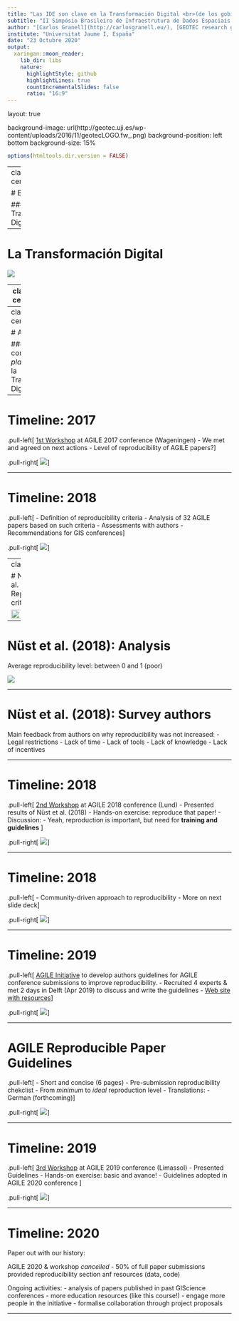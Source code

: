 ```yaml
---
title: "Las IDE son clave en la Transformación Digital <br>(de los gobiernos)"
subtitle: "II Simpósio Brasileiro de Infraestrutura de Dados Espaciais <br><small>[SBIDE'20](https://inde.gov.br/simposio-12-anos/sbide-home.html)</small>"
author: "[Carlos Granell](http://carlosgranell.eu/), [GEOTEC research group](http://geotec.uji.es/)"
institute: "Universitat Jaume I, España"
date: "23 Octubre 2020"
output:
  xaringan::moon_reader:
    lib_dir: libs
    nature:
      highlightStyle: github
      highlightLines: true
      countIncrementalSlides: false
      ratio: "16:9"
---
```


layout: true

background-image: url(http://geotec.uji.es/wp-content/uploads/2016/11/geotecLOGO.fw_.png)
background-position: left bottom
background-size: 15%


```r
options(htmltools.dir.version = FALSE)
```

---
class: inverse, center, middle

# EL DESAFIO

### La Transformacion Digital 

---

# La Transformación Digital


![](figs/AGILE01.png)






---
class: inverse, center, middle

# LA OPORTUNIDAD

### Las IDE







---
class: inverse, center, middle

# ACCIONES 

### Las IDE como _plataformas_ de la Transformación Digital


---

# Timeline: 2017

.pull-left[
[1st Workshop](https://o2r.info/reproducible-agile/2017) at AGILE 2017 conference (Wageningen)
- We met and agreed on next actions
- Level of reproducibility of AGILE papers?
]

.pull-right[
![](figs/AGILE02.png)
]

---

# Timeline: 2018

.pull-left[
- Definition of reproducibility criteria
- Analysis of 32 AGILE papers based on such criteria
- Assessments with authors
- Recommendations for GIS conferences
]

.pull-right[
![](figs/AGILE03.png)
]

---
class: center

# Nüst et al. (2018): Reproducibility criteria

<img src="figs/AGILE04.png" width="65%"/>

---

# Nüst et al. (2018): Analysis

Average reproducibility level: between 0 and 1 (poor)

![](figs/AGILE05.png)

---

# Nüst et al. (2018): Survey authors

Main feedback from authors on why reproducibility was not increased:
- Legal restrictions
- Lack of time
- Lack of tools
- Lack of knowledge
- Lack of incentives


---

# Timeline: 2018

.pull-left[
[2nd Workshop](https://o2r.info/reproducible-agile/2018/) at AGILE 2018 conference (Lund)
- Presented results of Nüst et al. (2018)
- Hands-on exercise: reproduce that paper!
- Discussion:
  - Yeah, reproduction is important, but need for __training and guidelines__ 
]

.pull-right[
![](figs/AGILE06.png)
]

---

# Timeline: 2018

.pull-left[
- Community-driven approach to reproducibility 
- More on next slide deck
]

.pull-right[
![](figs/AGILE07.png)
]

---

# Timeline: 2019

.pull-left[
[AGILE Initiative](https://o2r.info/reproducible-agile/initiative/) to develop authors guidelines for AGILE conference submissions to improve reproducibility.
- Recruited 4 experts & met 2 days in Delft (Apr 2019) to discuss and write the guidelines
- [Web site with resources](https://osf.io/phmce/)
]

.pull-right[
![](figs/AGILE08.jpg)
]


---

# AGILE Reproducible Paper Guidelines

.pull-left[
- Short and concise (6 pages)
- Pre-submission reproducibility chekclist
- From _minimum_ to _ideal_ reproduction level
- Translations: 
  - German (forthcoming)
]

.pull-right[
![](figs/AGILE09.png)
]


---

# Timeline: 2019

.pull-left[
[3rd Workshop](https://o2r.info/reproducible-agile/2019/) at AGILE 2019 conference (Limassol)
- Presented Guidelines
- Hands-on exercise: basic and avance!
- Guidelines adopted in AGILE 2020 conference 
]

.pull-right[
![](figs/AGILE10.png)
]

---

# Timeline: 2020

Paper out with our history: 

AGILE 2020 & workshop _cancelled_
- 50% of full paper submissions provided reproducibility section anf resources (data, code)

Ongoing activities:
- analysis of papers published in past GIScience conferences 
- more education resources (like this course!)
- engage more people in the initiative
- formalise collaboration through project proposals


---



